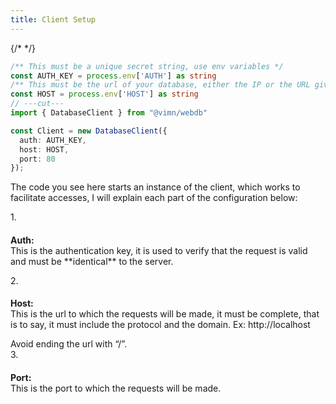 ```yaml
---
title: Client Setup
---
```


{/* <LinkCard
  title="Server side development"
  description="If you want to see more things you can do on the server side, visit the notes page."
  href="/webdb/guides/notes#server-side-development"
/> */}

```ts copy wrap twoslash showLineNumbers
/** This must be a unique secret string, use env variables */
const AUTH_KEY = process.env['AUTH'] as string
/** This must be the url of your database, either the IP or the URL given by the host, try to add the protocol (http or https). Also avoid ending with /*/
const HOST = process.env['HOST'] as string
// ---cut---
import { DatabaseClient } from "@vimn/webdb"

const Client = new DatabaseClient({
  auth: AUTH_KEY,
  host: HOST,
  port: 80
});
```

The code you see here starts an instance of the client, which works to facilitate accesses, I will explain each part of the configuration below:

<Card title="Explanation of the configuration" icon="setting">
<Steps>
1. <h4 style="margin-bottom: 0"> Auth: </h4> <p style="margin-top: 0">This is the authentication key, it is used to verify that the request is valid and must be **identical** to the server.</p>
2. <h4 style="margin-bottom: 0"> Host: </h4>
<p style="margin-top: 0">This is the url to which the requests will be made, it must be complete, that is to say, it must include the protocol and the domain. Ex: http://localhost</p>
<Aside type="caution">Avoid ending the url with “/”.</Aside>
3. <h4 style="margin-bottom: 0"> Port: </h4> <p style="margin-top: 0">This is the port to which the requests will be made.</p>
</Steps>
</Card>